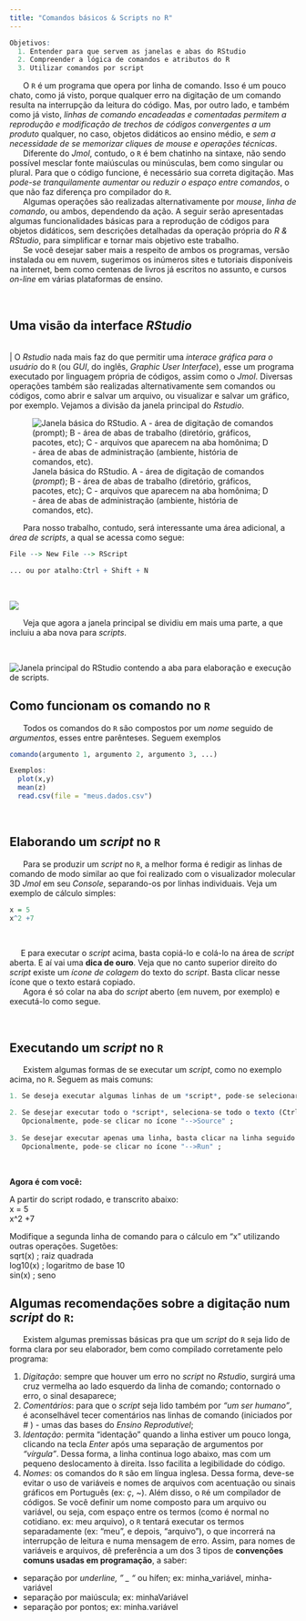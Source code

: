 ```yaml
---
title: "Comandos básicos & Scripts no R"
---
```


```r
Objetivos:
  1. Entender para que servem as janelas e abas do RStudio
  2. Compreender a lógica de comandos e atributos do R
  3. Utilizar comandos por script 
```


|       O `R` é um programa que opera por linha de comando. Isso é um pouco chato, como já visto, porque qualquer erro na digitação de um comando resulta na interrupção da leitura do código. Mas, por outro lado, e também como já visto, *linhas de comando encadeadas e comentadas permitem a reprodução e modificação de trechos de códigos convergentes a um produto* qualquer, no caso, objetos didáticos ao ensino médio, e *sem a necessidade de se memorizar cliques de mouse e operações técnicas*.

|       Diferente do *Jmol*, contudo, o `R` é bem chatinho na sintaxe, não sendo possível mesclar fonte maiúsculas ou minúsculas, bem como singular ou plural. Para que o código funcione, é necessário sua correta digitação. Mas *pode-se tranquilamente aumentar ou reduzir o espaço entre comandos*, o que não faz diferença pro compilador do `R`.

|       Algumas operações são realizadas alternativamente por *mouse*, *linha de comando*, ou ambos, dependendo da ação. A seguir serão apresentadas algumas funcionalidades básicas para a reprodução de códigos para objetos didáticos, sem descrições detalhadas da operação própria do *R & RStudio*, para simplificar e tornar mais objetivo este trabalho. 

|       Se você desejar saber mais a respeito de ambos os programas, versão instalada ou em nuvem, sugerimos os inúmeros sites e tutoriais disponíveis na internet, bem como centenas de livros já escritos no assunto, e cursos *on-line* em várias plataformas de ensino.

\

## Uma visão da interface *RStudio* 

\
    | O *Rstudio* nada mais faz do que permitir uma *interace gráfica para o usuário* do `R` (ou *GUI*, do inglês, *Graphic User Interface*), esse um programa executado por linguagem própria de códigos, assim como o *Jmol*.  Diversas operações também são realizadas alternativamente sem comandos ou códigos, como abrir e salvar um arquivo, ou visualizar e salvar um gráfico, por exemplo. Vejamos a divisão da janela principal do *Rstudio*.

![Janela básica do RStudio. A - área de digitação de comandos (*prompt*); B - área de abas de trabalho (diretório, gráficos, pacotes, etc); C - arquivos que aparecem na aba homônima; D - área de abas de administração (ambiente, história de comandos, etc).](rstudioWindows2.png)

|       Para nosso trabalho, contudo, será interessante uma área adicional, a *área de scripts*, a qual se acessa como segue:



```r
File --> New File --> RScript

... ou por atalho:Ctrl + Shift + N

```

\

![](rstudioScript.png)
\

|       Veja que agora a janela principal se dividiu em mais uma parte, a que incluiu a aba nova para *scripts*.
\

![Janela principal do *RStudio* contendo a aba para elaboração e execução de *scripts*.](rstudioScriptAberta.png)
\


## Como funcionam os comando no `R`

|       Todos os comandos do `R` são compostos por um *nome* seguido de *argumentos*, esses entre parênteses. Seguem exemplos

```r
comando(argumento 1, argumento 2, argumento 3, ...)

Exemplos:
  plot(x,y)
  mean(z)
  read.csv(file = "meus.dados.csv")
```
\


## Elaborando um *script* no `R`

|       Para se produzir um *script* no `R`, a melhor forma é redigir as linhas de comando de modo similar ao que foi realizado com o visualizador molecular 3D *Jmol* em seu *Console*, separando-os por linhas individuais. Veja um exemplo de cálculo simples:

```r
x = 5
x^2 +7
```
\

|      E para executar o *script* acima, basta copiá-lo e colá-lo na área de *script* aberta. E aí vai uma **dica de ouro**. Veja que no canto superior direito do *script* existe um *ícone de colagem* do texto do *script*. Basta clicar nesse ícone que o texto estará copiado.

|       Agora é só colar na aba do *script* aberto (em nuvem, por exemplo) e executá-lo como segue.

\

## Executando um *script* no `R`

|       Existem algumas formas de se executar um *script*, como no exemplo acima, no `R`. Seguem as mais comuns:

```r
1. Se deseja executar algumas linhas de um *script*, pode-se selecionar as linhas e clicar Ctrl + Enter ;

2. Se desejar executar todo o *script*, seleciona-se todo o texto (Ctrl + A) seguido da ação acima, Ctrl + Enter ;
   Opcionalmente, pode-se clicar no ícone "-->Source" ;
   
3. Se desejar executar apenas uma linha, basta clicar na linha seguido de Ctrl + Enter ;
   Opcionalmente, pode-se clicar no ícone "-->Run" ;

```

\

<div class="reminder-markdown">

**Agora é com você:**

  A partir do script rodado, e transcrito abaixo:\
x = 5 \
x^2 +7 \

Modifique a segunda linha de comando para o cálculo em "x" utilizando outras operações. Sugetões: \
  sqrt(x)  ; raiz quadrada \
  log10(x) ; logaritmo de base 10 \
  sin(x)   ; seno 

</div>


## Algumas recomendações sobre a digitação num *script* do `R`:

|       Existem algumas premissas básicas pra que um *script* do `R` seja lido de forma clara por seu elaborador, bem como compilado corretamente pelo programa:

1.  *Digitação*: sempre que houver um erro no *script* no *Rstudio*, surgirá uma cruz vermelha ao lado esquerdo da linha de comando; contornado o erro, o sinal desaparece;
2.  *Comentários*: para que o *script* seja lido também por *"um ser humano"*, é aconselhável tecer comentários nas linhas de comando (iniciados por *\#* ) - umas das bases do *Ensino Reprodutível*;
3.  *Identação*: permita "identação" quando a linha estiver um pouco longa, clicando na tecla *Enter* após uma separação de argumentos por *"vírgula"*. Dessa forma, a linha continua logo abaixo, mas com um pequeno deslocamento à direita. Isso facilita a legibilidade do código.
4.  *Nomes*: os comandos do `R` são em língua inglesa. Dessa forma, deve-se evitar o uso de variáveis e nomes de arquivos com acentuação ou sinais gráficos em Português (ex: *ç*, *~*). Além disso, o `R`é um compilador de códigos. Se você definir um nome composto para um arquivo ou variável, ou seja, com espaço entre os termos (como é normal no cotidiano. ex: meu arquivo), o `R` tentará executar os termos separadamente (ex: "meu", e depois, "arquivo"), o que incorrerá na interrupção de leitura e numa mensagem de erro. Assim, para nomes de variáveis e arquivos, dê preferência a um dos 3 tipos de **convenções comuns usadas em programação**, a saber:

* separação por *underline, " \_ "* ou hífen; ex: minha_variável, minha-variável
* separação por maiúscula; ex: minhaVariável
* separação por pontos; ex: minha.variável



